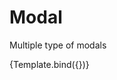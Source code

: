 

<Meta title="Design System/Other/Light Mode" component={Divider} />

# Modal

Multiple type of modals


<Canvas>
  <Story
    name="Divider"
    args={{
      mode: "light",
    }}
  >
    {Template.bind({})}
  </Story>
</Canvas>